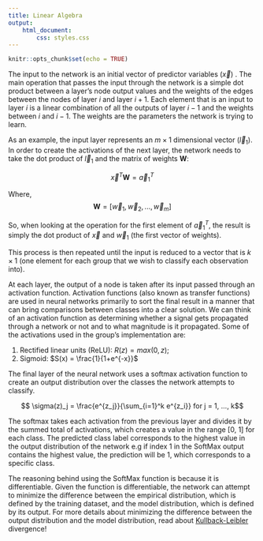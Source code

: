 ```yaml
---
title: Linear Algebra
output: 
    html_document:
        css: styles.css
---
```


```r
knitr::opts_chunk$set(echo = TRUE)
```



The input to the network is an initial vector of predictor variables ($\vec{x}$)
. The main operation that passes the input through the network is a simple dot
product between a layer's node output values and the weights of the edges
between the nodes of layer $i$ and layer $i+1$. Each element that is an input to
layer $i$ is a linear combination of all the outputs of layer $i-1$ and the
weights between $i$ and $i-1$. The weights are the parameters the network is
trying to learn.

As an example, the input layer represents an $m \times 1$ dimensional vector
($\vec{l}_1$). In order to create the activations of the next layer, the network
needs to take the dot product of $\vec{l}_1$ and the matrix of weights
$\textbf{W}$:

$$ \vec{x}^T \textbf{W} = \vec{a}_1^T $$

Where,
$$ \textbf{W} = [\vec{w}_1, \vec{w}_2, ... , \vec{w}_m] $$

So, when looking at the operation for the first element of $\vec{a}_1^T$, the
result is simply the dot product of $\vec{x}$ and $\vec{w}_1$ (the first vector
of weights).

This process is then repeated until the input is reduced to a vector that is
$k \times 1$ (one element for each group that we wish to classify each
  observation into).

At each layer, the output of a node is taken after its input passed through an
activation function. Activation functions (also known as transfer functions) are
used in neural networks primarily to sort the final result in a manner that can
bring comparisons between classes into a clear solution. We can think of an
activation function as determining whether a signal gets propagated through a
network or not and to what magnitude is it propagated. Some of the activations
used in the group's implementation are:

1. Rectified linear units (ReLU): $R(z) = max(0, z)$;
1. Sigmoid: $S(x) = \frac{1}{1+e^{-x}}$

The final layer of the neural network uses a softmax activation function to
create an output distribution over the classes the network attempts to classify.

$$ \sigma(z)_j = \frac{e^{z_j}}{\sum_{i=1}^k e^{z_i}} for j = 1, ..., k$$

The softmax takes each activation from the previous layer and divides it by the
summed total of activations, which creates a value in the range [0, 1] for each
class. The predicted class label corresponds to the highest value in the output
distribution of the network e.g if index 1 in the SoftMax output contains the
highest value, the prediction will be 1, which corresponds to a specific class.

The reasoning behind using the SoftMax function is because it is differentiable.
Given the function is differentiable, the network can attempt to minimize the
difference between the empirical distribution, which is defined by the training
dataset, and the model distribution, which is defined by its output. For more
details about minimizing the difference between the output distribution and the
model distribution, read about [Kullback-Leibler](https://en.wikipedia.org/wiki/Kullback%E2%80%93Leibler_divergence)
divergence!
